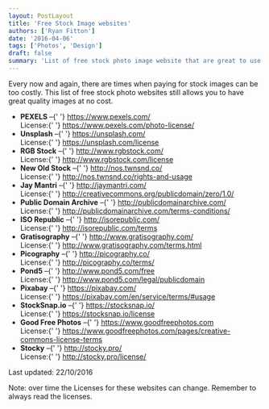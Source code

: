 ```yaml
---
layout: PostLayout
title: 'Free Stock Image websites'
authors: ['Ryan Fitton']
date: '2016-04-06'
tags: ['Photos', 'Design']
draft: false
summary: 'List of free stock photo image website that are great to use for; websites, development, articles and print publications.'
---
```


<p>
  Every now and again, there are times when paying for stock images can be too costly. This list of
  free stock photo websites still allows you to have great quality images at no cost.
</p>
<ul>
  <li>
    <strong>PEXELS</strong> &#8211;{' '}
    <a href="https://www.pexels.com/" target="_blank">
      https://www.pexels.com/
    </a>
    <br />
    License:{' '}
    <a href="https://www.pexels.com/photo-license/" target="_blank">
      https://www.pexels.com/photo-license/
    </a>
  </li>
  <li>
    <strong>Unsplash</strong> &#8211;{' '}
    <a href="https://unsplash.com/" target="_blank">
      https://unsplash.com/
    </a>
    <br />
    License:{' '}
    <a href="https://unsplash.com/license" target="_blank">
      https://unsplash.com/license
    </a>
  </li>
  <li>
    <strong>RGB Stock</strong> &#8211;{' '}
    <a href="http://www.rgbstock.com/" target="_blank">
      http://www.rgbstock.com/
    </a>
    <br />
    License:{' '}
    <a href="http://www.rgbstock.com/license" target="_blank">
      http://www.rgbstock.com/license
    </a>
  </li>
  <li>
    <strong>New Old Stock</strong> &#8211;{' '}
    <a href="http://nos.twnsnd.co/" target="_blank">
      http://nos.twnsnd.co/
    </a>
    <br />
    License:{' '}
    <a href="http://nos.twnsnd.co/rights-and-usage" target="_blank">
      http://nos.twnsnd.co/rights-and-usage
    </a>
  </li>
  <li>
    <strong>Jay Mantri</strong> &#8211;{' '}
    <a href="http://jaymantri.com/" target="_blank">
      http://jaymantri.com/
    </a>
    <br />
    License:{' '}
    <a href="http://creativecommons.org/publicdomain/zero/1.0/" target="_blank">
      http://creativecommons.org/publicdomain/zero/1.0/
    </a>
  </li>
  <li>
    <strong>Public Domain Archive</strong> &#8211;{' '}
    <a href="http://publicdomainarchive.com/" target="_blank">
      http://publicdomainarchive.com/
    </a>
    <br />
    License:{' '}
    <a href="http://publicdomainarchive.com/terms-conditions/" target="_blank">
      http://publicdomainarchive.com/terms-conditions/
    </a>
  </li>
  <li>
    <strong>ISO Republic</strong> &#8211;{' '}
    <a href="http://isorepublic.com/" target="_blank">
      http://isorepublic.com/
    </a>
    <br />
    License:{' '}
    <a href="http://isorepublic.com/terms" target="_blank">
      http://isorepublic.com/terms
    </a>
  </li>
  <li>
    <strong>Gratisography</strong> &#8211;{' '}
    <a href="http://www.gratisography.com/" target="_blank">
      http://www.gratisography.com/
    </a>
    <br />
    License:{' '}
    <a href="http://www.gratisography.com/terms.html" target="_blank">
      http://www.gratisography.com/terms.html
    </a>
  </li>
  <li>
    <strong>Picography</strong> &#8211;{' '}
    <a href="http://picography.co/" target="_blank">
      http://picography.co/
    </a>
    <br />
    License:{' '}
    <a href="http://picography.co/terms/" target="_blank">
      http://picography.co/terms/
    </a>
  </li>
  <li>
    <strong>Pond5</strong> &#8211;{' '}
    <a href="http://www.pond5.com/free" target="_blank">
      http://www.pond5.com/free
    </a>
    <br />
    License:{' '}
    <a href="http://www.pond5.com/legal/publicdomain" target="_blank">
      http://www.pond5.com/legal/publicdomain
    </a>
  </li>
  <li>
    <strong>Pixabay</strong> &#8211;{' '}
    <a href="https://pixabay.com/" target="_blank">
      https://pixabay.com/
    </a>
    <br />
    License:{' '}
    <a href="https://pixabay.com/en/service/terms/#usage" target="_blank">
      https://pixabay.com/en/service/terms/#usage
    </a>
  </li>
  <li>
    <strong>StockSnap.io</strong> &#8211;{' '}
    <a href="https://stocksnap.io/" target="_blank">
      https://stocksnap.io/
    </a>
    <br />
    License:{' '}
    <a href="https://stocksnap.io/license" target="_blank">
      https://stocksnap.io/license
    </a>
  </li>
  <li>
    <strong>Good Free Photos</strong> &#8211;{' '}
    <a href="https://www.goodfreephotos.com" target="_blank">
      https://www.goodfreephotos.com
    </a>
    <br />
    License:{' '}
    <a href="https://www.goodfreephotos.com/pages/creative-commons-license-terms" target="_blank">
      https://www.goodfreephotos.com/pages/creative-commons-license-terms
    </a>
  </li>
  <li>
    <strong>Stocky</strong> &#8211;{' '}
    <a href="http://stocky.pro/" target="_blank">
      http://stocky.pro/
    </a>
    <br />
    License:{' '}
    <a href="http://stocky.pro/license/" target="_blank">
      http://stocky.pro/license/
    </a>
  </li>
</ul>
<p>Last updated: 22/10/2016</p>
<p>
  Note: over time the Licenses for these websites can change. Remember to always read the licenses.
</p>
